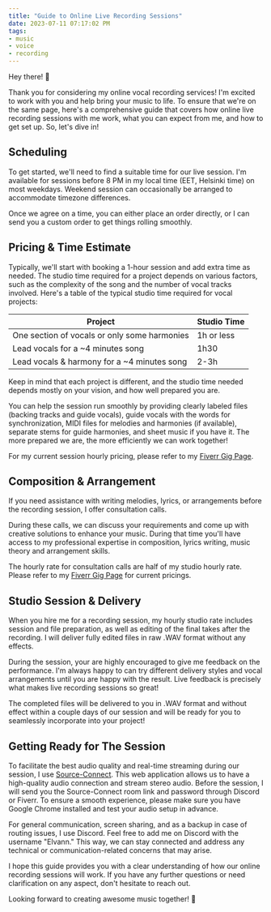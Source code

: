 ```yaml
---
title: "Guide to Online Live Recording Sessions"
date: 2023-07-11 07:17:02 PM
tags:
- music
- voice
- recording
---
```


Hey there! 👋

Thank you for considering my online vocal recording services! I'm excited to work with you and help bring your music to life. To ensure that we're on the same page, here's a comprehensive guide that covers how online live recording sessions with me work, what you can expect from me, and how to get set up. So, let's dive in!

## Scheduling

To get started, we'll need to find a suitable time for our live session. I'm available for sessions before 8 PM in my local time (EET, Helsinki time) on most weekdays. Weekend session can occasionally be arranged to accommodate timezone differences.

Once we agree on a time, you can either place an order directly, or I can send you a custom order to get things rolling smoothly.

## Pricing & Time Estimate

Typically, we'll start with booking a 1-hour session and add extra time as needed. The studio time required for a project depends on various factors, such as the complexity of the song and the number of vocal tracks involved. Here's a table of the typical studio time required for vocal projects:

| Project                                      | Studio Time |
|----------------------------------------------|-------------|
| One section of vocals or only some harmonies | 1h or less  |
| Lead vocals for a \~4 minutes song           | 1h30        |
| Lead vocals & harmony for a \~4 minutes song | 2-3h        |

Keep in mind that each project is different, and the studio time needed depends mostly on your vision, and how well prepared you are.

You can help the session run smoothly by providing clearly labeled files (backing tracks and guide vocals), guide vocals with the words for synchronization, MIDI files for melodies and harmonies (if available), separate stems for guide harmonies, and sheet music if you have it. The more prepared we are, the more efficiently we can work together!

For my current session hourly pricing, please refer to my [Fiverr Gig Page](https://www.fiverr.com/elvannabendroth/record-operatic-vocals-or-harp-for-your-song?funnel=92d83970769c4ff9507bf78b2fcb2259).

## Composition & Arrangement

If you need assistance with writing melodies, lyrics, or arrangements before the recording session, I offer consultation calls.

During these calls, we can discuss your requirements and come up with creative solutions to enhance your music. During that time you'll have access to my professional expertise in composition, lyrics writing, music theory and arrangement skills.

The hourly rate for consultation calls are half of my studio hourly rate. Please refer to my [Fiverr Gig Page](https://www.fiverr.com/elvannabendroth/record-operatic-vocals-or-harp-for-your-song?funnel=92d83970769c4ff9507bf78b2fcb2259) for current pricings.

## Studio Session & Delivery

When you hire me for a recording session, my hourly studio rate includes session and file preparation, as well as editing of the final takes after the recording. I will deliver fully edited files in raw .WAV format without any effects.

During the session, your are highly encouraged to give me feedback on the performance. I'm always happy to can try different delivery styles and vocal arrangements until you are happy with the result. Live feedback is precisely what makes live recording sessions so great!

The completed files will be delivered to you in .WAV format and without effect within a couple days of our session and will be ready for you to seamlessly incorporate into your project!

## Getting Ready for The Session

To facilitate the best audio quality and real-time streaming during our session, I use [Source-Connect](https://www.source-elements.com/products/source-connect/). This web application allows us to have a high-quality audio connection and stream stereo audio. Before the session, I will send you the Source-Connect room link and password through Discord or Fiverr. To ensure a smooth experience, please make sure you have Google Chrome installed and test your audio setup in advance.

For general communication, screen sharing, and as a backup in case of routing issues, I use Discord. Feel free to add me on Discord with the username "Elvann." This way, we can stay connected and address any technical or communication-related concerns that may arise.

I hope this guide provides you with a clear understanding of how our online recording sessions will work. If you have any further questions or need clarification on any aspect, don't hesitate to reach out.

Looking forward to creating awesome music together! 🤘
